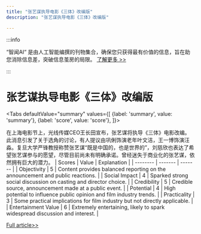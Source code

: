 ```yaml
---
title: "张艺谋执导电影《三体》改编版"
description: "张艺谋执导电影《三体》改编版"

---
```



:::info

“智闻AI“ 是由人工智能编撰的刊物集合，确保您只获得最有价值的信息，旨在助您消除信息差，突破信息茧房的局限。  [了解更多 >>](/)

:::

# 张艺谋执导电影《三体》改编版


<Tabs
	defaultValue="summary"
	values={[
	{label: 'summary', value: 'summary'},
	{label: 'score', value: 'score'},
]}>
<TabItem value="summary">


在上海电影节上，光线传媒CEO王长田宣布，张艺谋将执导《三体》电影改编。此消息引发了关于选角的讨论，有人提议由巩俐饰演老年叶文洁，王一博饰演汪淼。复旦大学严锋教授称赞张艺谋“既是中国的，也是世界的”，刘慈欣也表达了希望张艺谋参与的愿望，尽管目前尚未有明确承诺。曾经迷失于商业化的张艺谋，依然拥有巨大的潜力。
</TabItem>
<TabItem value="score">
	| Scores     | Value   | Explanation |
	| -------- | ------- | ------- |
	| Objectivity  | 5    | Content provides balanced reporting on the announcement and public reactions.    |
	| Social Impact | 4     | Sparked strong social discussion on casting and director choice.    |
	| Credibility    | 5    | Credible source, announcement made at a public event.    |
	| Potential    | 4    | High potential to influence public opinion and film industry trends.    |
	| Practicality    | 3    | Some practical implications for film industry but not directly applicable.    |
	| Entertainment Value    | 6    | Extremely entertaining, likely to spark widespread discussion and interest.    |
</TabItem>
</Tabs>

[Full article>>](https://www.cnbeta.com.tw/articles/movie/1434902.htm)
